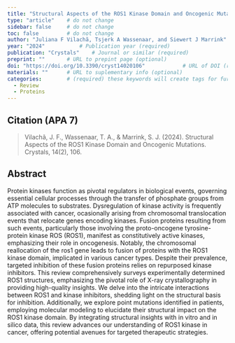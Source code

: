 ```yaml
---
title: "Structural Aspects of the ROS1 Kinase Domain and Oncogenic Mutations"          # Paper title (required)
type: "article"    # do not change
sidebar: false     # do not change
toc: false         # do not change
author: "Juliana F Vilachã, Tsjerk A Wassenaar, and Siewert J Marrink"         # Paper authors (required)
year: "2024"           # Publication year (required)
publication: "Crystals"    # Journal or similar (required)
preprint: ""       # URL to prepint page (optional)  
doi: "https://doi.org/10.3390/cryst14020106"            # URL of DOI (required)  
materials: ""      # URL to suplementary info (optional)
categories:        # (required) these keywords will create tags for further filtering. 
  - Review
  - Proteins
---
```


<!-- 
The info below is just an example. 

Both fields are required and they have to be replaced with the respective info for each paper. 

Please notice the `> ` symbol before the citation, it gives it additional styling.  
-->

## Citation (APA 7)      

> Vilachã, J. F., Wassenaar, T. A., & Marrink, S. J. (2024). Structural Aspects of the ROS1 Kinase Domain and Oncogenic Mutations. Crystals, 14(2), 106.

## Abstract

Protein kinases function as pivotal regulators in biological events, governing essential cellular processes through the transfer of phosphate groups from ATP molecules to substrates. Dysregulation of kinase activity is frequently associated with cancer, ocasionally arising from chromosomal translocation events that relocate genes encoding kinases. Fusion proteins resulting from such events, particularly those involving the proto-oncogene tyrosine-protein kinase ROS (ROS1), manifest as constitutively active kinases, emphasizing their role in oncogenesis. Notably, the chromosomal reallocation of the ros1 gene leads to fusion of proteins with the ROS1 kinase domain, implicated in various cancer types. Despite their prevalence, targeted inhibition of these fusion proteins relies on repurposed kinase inhibitors. This review comprehensively surveys experimentally determined ROS1 structures, emphasizing the pivotal role of X-ray crystallography in providing high-quality insights. We delve into the intricate interactions between ROS1 and kinase inhibitors, shedding light on the structural basis for inhibition. Additionally, we explore point mutations identified in patients, employing molecular modeling to elucidate their structural impact on the ROS1 kinase domain. By integrating structural insights with in vitro and in silico data, this review advances our understanding of ROS1 kinase in cancer, offering potential avenues for targeted therapeutic strategies.